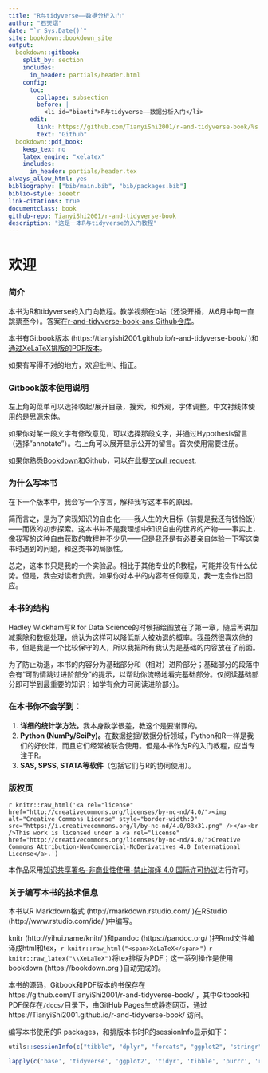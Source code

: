 ```yaml
---
title: "R与tidyverse——数据分析入门"
author: "石天熠"
date: "`r Sys.Date()`"
site: bookdown::bookdown_site
output:
  bookdown::gitbook:
    split_by: section
    includes:
      in_header: partials/header.html
    config:
      toc:
        collapse: subsection
        before: | 
          <li id="biaoti">R与tidyverse——数据分析入门</li>
      edit:
        link: https://github.com/TianyiShi2001/r-and-tidyverse-book/%s
        text: "Github"
  bookdown::pdf_book:
    keep_tex: no
    latex_engine: "xelatex"
    includes:
      in_header: partials/header.tex
always_allow_html: yes
bibliography: ["bib/main.bib", "bib/packages.bib"]
biblio-style: ieeetr
link-citations: true
documentclass: book
github-repo: TianyiShi2001/r-and-tidyverse-book
description: "这是一本R与tidyverse的入门教程"
---
```


# 欢迎 {-#welcome}

### 简介 {-#intro}
本书为R和tidyverse的入门向教程。教学视频在b站（还没开播，从6月中旬一直跳票至今）。答案在[r-and-tidyverse-book-ans Github仓库](https://github.com/TianyiShi2001/r-and-tidyverse-book-ans)。

本书有Gitbook版本 (https://tianyishi2001.github.io/r-and-tidyverse-book/ )和[通过XeLaTeX排版的PDF版本](https://tianyishi2001.github.io/r-and-tidyverse-book/R与tidyverse——数据分析入门.pdf)。

如果有写得不对的地方，欢迎批判、指正。

### Gitbook版本使用说明 {-#man}
左上角的菜单可以选择收起/展开目录，搜索，和外观，字体调整。中文衬线体使用的是思源宋体。

如果你对某一段文字有修改意见，可以选择那段文字，并通过Hypothesis留言（选择"annotate"）。右上角可以展开显示公开的留言。首次使用需要注册。

如果你熟悉[Bookdown](https://bookdown.org)和Github，可以[在此提交pull request](https://github.com/TianyiShi2001/r-and-tidyverse-book).

### 为什么写本书 {-#why}

在下一个版本中，我会写一个序言，解释我写这本书的原因。

简而言之，是为了实现知识的自由化——我人生的大目标（前提是我还有钱恰饭）——而做的初步探索。这本书并不是我理想中知识自由的世界的产物——事实上，像我写的这种自由获取的教程并不少见——但是我还是有必要亲自体验一下写这类书时遇到的问题，和这类书的局限性。

总之，这本书只是我的一个实验品。相比于其他专业的R教程，可能并没有什么优势。但是，我会对读者负责。如果你对本书的内容有任何意见，我一定会作出回应。

### 本书的结构 {-#structure}

Hadley Wickham写R for Data Science的时候把绘图放在了第一章，随后再讲加减乘除和数据处理，他认为这样可以降低新人被劝退的概率。我虽然很喜欢他的书，但是我是一个比较保守的人，所以我把所有我认为是基础的内容放在了前面。

为了防止劝退，本书的内容分为基础部分和（相对）进阶部分；基础部分的段落中会有“可酌情跳过进阶部分”的提示，以帮助你流畅地看完基础部分。仅阅读基础部分即可学到最重要的知识；如学有余力可阅读进阶部分。

### 在本书你不会学到： {-#no}

1. **详细的统计学方法。**我本身数学很差，教这个是要谢罪的。
2. **Python (NumPy/SciPy)。**在数据挖掘/数据分析领域，Python和R一样是我们的好伙伴，而且它们经常被联合使用。但是本书作为R的入门教程，应当专注于R。
3. **SAS, SPSS, STATA等软件**（包括它们与R的协同使用）。

### 版权页 {-#colophon}

`r knitr::raw_html('<a rel="license" href="http://creativecommons.org/licenses/by-nc-nd/4.0/"><img alt="Creative Commons License" style="border-width:0" src="https://i.creativecommons.org/l/by-nc-nd/4.0/88x31.png" /></a><br />This work is licensed under a <a rel="license" href="http://creativecommons.org/licenses/by-nc-nd/4.0/">Creative Commons Attribution-NonCommercial-NoDerivatives 4.0 International License</a>.')`
\doclicenseThis

本作品采用[知识共享署名-非商业性使用-禁止演绎 4.0 国际许可协议](https://creativecommons.org/licenses/by-nc-nd/4.0/deed.zh)进行许可。

### 关于编写本书的技术信息 {-#technical}

本书以R Markdown格式 (http://rmarkdown.rstudio.com/ )在RStudio (http://www.rstudio.com/ide/ )中编写。

knitr (http://yihui.name/knitr/ )和pandoc (https://pandoc.org/ )把Rmd文件编译成html和tex，`r knitr::raw_html("<span>XeLaTeX</span>")` `r knitr::raw_latex("\\XeLaTeX")`将tex排版为PDF；这一系列操作是使用bookdown (https://bookdown.org )自动完成的。

本书的源码，Gitbook和PDF版本的书保存在https://github.com/TianyiShi2001/r-and-tidyverse-book/ ，其中Gitbook和PDF保存在`/docs/`目录下，由GitHub Pages生成静态网页，通过https://TianyiShi2001.github.io/r-and-tidyverse-book/ 访问。

编写本书使用的R packages，和排版本书时R的sessionInfo显示如下：

```r
utils::sessionInfo(c("tibble", "dplyr", "forcats", "ggplot2", "stringr", "tidyr", "readr", "purrr", "lubridate", "doParallel", "foreach", "rmarkdown", "knitr", "bookdown"))
```

```r
lapply(c('base', 'tidyverse', 'ggplot2', 'tidyr', 'tibble', 'purrr', 'readr', 'forcats', 'stringr', 'dplyr', 'doParallel', 'foreach', 'lubridate'), require, character.only = TRUE)
```

